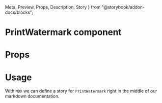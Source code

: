   Meta,
  Preview,
  Props,
  Description,
  Story
} from "@storybook/addon-docs/blocks";

<Meta title="MDX|PrintWatermark" component={PrintWatermark} />

# PrintWatermark component

<Description of={PrintWatermark} />

# Props

<Props of={PrintWatermark} />

# Usage

With `MDX` we can define a story for `PrintWatermark` right in the middle of our
markdown documentation.

<Preview withSource>
  <Story name="basic example">
    <PrintWatermark />
  </Story>
</Preview>
